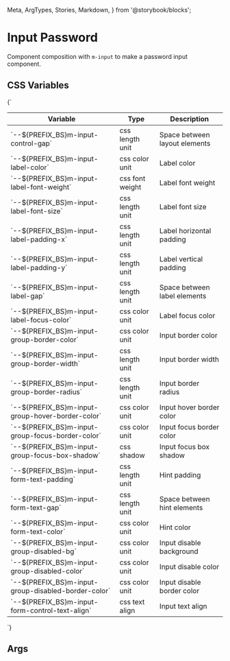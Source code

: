   Meta,
  ArgTypes,
  Stories,
  Markdown,
} from '@storybook/blocks';


# Input Password

Component composition with `m-input` to make a password input component.

## CSS Variables
<Markdown>
  {`

  | Variable                                              | Type            | Description                   |
  |-------------------------------------------------------|-----------------|-------------------------------|
  | \`--${PREFIX_BS}m-input-control-gap\`                 | css length unit | Space between layout elements |
  | \`--${PREFIX_BS}m-input-label-color\`                 | css color unit  | Label color                   |
  | \`--${PREFIX_BS}m-input-label-font-weight\`           | css font weight | Label font weight             |
  | \`--${PREFIX_BS}m-input-label-font-size\`             | css length unit | Label font size               |
  | \`--${PREFIX_BS}m-input-label-padding-x\`             | css length unit | Label horizontal padding      |
  | \`--${PREFIX_BS}m-input-label-padding-y\`             | css length unit | Label vertical padding        |
  | \`--${PREFIX_BS}m-input-label-gap\`                   | css length unit | Space between label elements  |
  | \`--${PREFIX_BS}m-input-label-focus-color\`           | css color unit  | Label focus color             |
  | \`--${PREFIX_BS}m-input-group-border-color\`          | css color unit  | Input border color            |
  | \`--${PREFIX_BS}m-input-group-border-width\`          | css length unit | Input border width            |
  | \`--${PREFIX_BS}m-input-group-border-radius\`         | css length unit | Input border radius           |
  | \`--${PREFIX_BS}m-input-group-hover-border-color\`    | css color unit  | Input hover border color      |
  | \`--${PREFIX_BS}m-input-group-focus-border-color\`    | css color unit  | Input focus border color      |
  | \`--${PREFIX_BS}m-input-group-focus-box-shadow\`      | css shadow      | Input focus box shadow        |
  | \`--${PREFIX_BS}m-input-form-text-padding\`           | css length unit | Hint padding                  |
  | \`--${PREFIX_BS}m-input-form-text-gap\`               | css length unit | Space between hint elements   |
  | \`--${PREFIX_BS}m-input-form-text-color\`             | css color unit  | Hint color                    |
  | \`--${PREFIX_BS}m-input-group-disabled-bg\`           | css color unit  | Input disable background      |
  | \`--${PREFIX_BS}m-input-group-disabled-color\`        | css color unit  | Input disable color           |
  | \`--${PREFIX_BS}m-input-group-disabled-border-color\` | css color unit  | Input disable border color    |
  | \`--${PREFIX_BS}m-input-form-control-text-align\`     | css text align  | Input text align              |

`}
</Markdown>

## Args
<Meta of={MInputPasswordStories} />

<ArgTypes of={MInputPasswordStories} />

<Stories />
